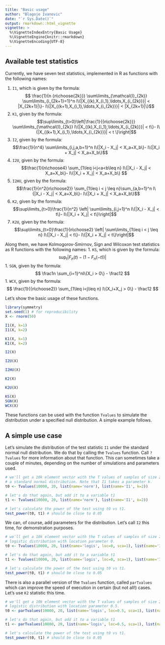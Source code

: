 ```yaml
---
title: "Basic usage"
author: "Blagoje Ivanovic"
date: "`r Sys.Date()`"
output: rmarkdown::html_vignette
vignette: >
  %\VignetteIndexEntry{Basic Usage}
  %\VignetteEngine{knitr::rmarkdown}
  %\VignetteEncoding{UTF-8}
---
```



## Available test statistics
Currently, we have seven test statistics, implemented in R as functions with the
following names:

1. `I1`, which is given by the formula:
  $$ \frac{1}{n {n\choose{2k}}} \sum\limits_{\mathcal{I}_{2k}}
    \sum\limits_{i_{2k+1}=1}^n I\{|X_{(k),X_{i_1},\ldots,X_{i_{2k}}}|
     < |X_{2k+1}|\}- I\{|X_{(k+1),X_{i_1},\ldots,X_{i_{2k}}}| <
     |X_{2k+1}|\}$$
1. `K1`, given by the formula:
  $$\sup\limits_{t>0}\left|\frac{1}{{n\choose{2k}}}
     \sum\limits_{\mathcal{I}_{2k}} I\{|X_{(k),X_{i_1},\ldots,X_{i_{2k}}}|
     < t\}- I\{|X_{(k+1),X_{i_1},\ldots,X_{i_{2k}}}| < t \}\right|$$
1. `I2`, given by the formula:
  $$\frac{1}{n^4} \sum\limits_{i,j,a,b=1}^n I\{|X_i - X_j| <
     X_a+X_b\}- I\{|X_i + X_j| < X_a+X_b\}$$
1. `I2U`, given by the formula:
   $$\frac{1}{n\choose4} \sum_{1\leq i<j<a<b\leq n} I\{|X_i - X_j| <
         X_a+X_b\}- I\{|X_i + X_j| < X_a+X_b\}
   $$
1. `I2HU`, given by the formula:
   $$\frac{1}{n^2{n\choose2}} \sum_{1\leq i < j \leq n}\sum_{a,b=1}^n
         I\{|X_i - X_j| < X_a+X_b\}- I\{|X_i + X_j| < X_a+X_b\}$$
1. `K2`, given by the formula:
  $$\sup\limits_{t>0}\frac{1}{n^2} \left| \sum\limits_{i,j=1}^n
     I\{|X_i - X_j| < t\}- I\{|X_i + X_j| < t\}\right|$$
1. `K2U`, given by the formula:
  $$\sup\limits_{t>0}\frac{1}{n\choose2} \left| \sum\limits_{1\leq i < j \leq n}
     I\{|X_i - X_j| < t\}- I\{|X_i + X_j| < t\}\right|$$

Along them, we have Kolmogorov-Smirnov, Sign and Wilcoxon test statistics as R
functions with the following names:
1. `KS`, which is given by the formula:
  $$
    \sup_t\left|F_n(t)-(1-F_n(-t))\right|
  $$
1. `SGN`, given by the formula:
  $$
    \frac1n \sum_{i=1}^nI\{X_i > 0\} - \frac12
  $$
1. `WCX`, given by the formula:
  $$
    \frac{1}{{n\choose2}} \sum_{1\leq i<j\leq n} I\{X_i+X_j > 0\} - \frac12
  $$



Let's show the basic usage of these functions.
```r
library(symmetry)
set.seed(1) # for reproducibility
X <- rnorm(50)
```
```r
I1(X, k=1)
I1(X, k=2)

K1(X, k=1)
K1(X, k=2)

I2(X)

I2U(X)

I2HU(X)

K2(X)

K2U(X)

KS(X)
SGN(X)
WCX(X)
```

These functions can be used with the function `Tvalues` to simulate the
distribution under a specified null distribution. A simple example follows.

## A simple use case

Let's simulate the distribution of the test statistic `I1` under the standard
normal null distribution. We do that by calling the `Tvalues` function. Call
`?Tvalues` for more information about that function. This can sometimes take
a couple of minutes, depending on the number of simulations and parameters used.

```r
# we'll get a 10k element vector with the T values of samples of size 20 from
# a standard normal distribution. Note that I1 takes a parameter k.
t0 <- Tvalues(10000, 20, list(name='norm'), list(name='I1', k=2))

# let's do that again, but add it to a variable t1
t1 <- Tvalues(10000, 20, list(name='norm'), list(name='I1', k=2))

# let's calculate the power of the test using t0 vs t1.
test_power(t0, t1) # should be close to 0.05
```

We can, of course, add parameters for the distribution. Let's call `I2` this
time, for demonstration purposes.

```r
# we'll get a 10k element vector with the T values of samples of size 20 from
# logistic distribution with location parameter 0.
t0 <- Tvalues(10000, 20, list(name='logis', loc=0, sca=1), list(name='I2'))

# let's do that again, but add it to a variable t1
t1 <- Tvalues(10000, 20, list(name='logis', loc=0, sca=1), list(name='I2'))

# let's calculate the power of the test using t0 vs t1.
test_power(t0, t1) # should be close to 0.05
```

There is also a parallel version of the `Tvalues` function, called `parTvalues`
which can improve the speed of execution in certain (but not all!) cases.
Let's use `K2` statistic this time.
```r
# we'll get a 10k element vector with the T values of samples of size 20 from
# logistic distribution with location parameter 0.5.
t0 <- parTvalues(10000, 20, list(name='logis', loc=0.5, sca=1), list(name='K2'))

# let's do that again, but add it to a variable t1
t1 <- parTvalues(10000, 20, list(name='logis', loc=0.5, sca=1), list(name='K2'))

# let's calculate the power of the test using t0 vs t1.
test_power(t0, t1) # should be close to 0.05
```
